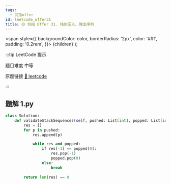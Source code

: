 ```yaml
---
tags:
  - 剑指offer
id: leetcode_offer31
title: 🟡 剑指 Offer 31. 栈的压入、弹出序列
---
```


  <span
    style={{
      backgroundColor: color,
      borderRadius: '2px',
      color: '#fff',
      padding: '0.2rem',
    }}>
    {children}
  </span>
);

:::tip LeetCode 提示

题目难度 <Highlight color="#ffc01e">中等</Highlight>

原题链接 [🔗 leetcode](https://leetcode-cn.com/problems/zhan-de-ya-ru-dan-chu-xu-lie-lcof/)

:::



## 题解 1.py

```py
class Solution:
    def validateStackSequences(self, pushed: List[int], popped: List[int]) -> bool:
        res = []
        for p in pushed:
            res.append(p)

            while res and popped:
                if res[-1] == popped[0]:
                    res.pop(-1)
                    popped.pop(0)
                else:
                    break
            
        return len(res) == 0
```


